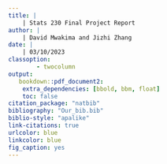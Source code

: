 ```yaml
---
title: |
    | Stats 230 Final Project Report
author: |
    | David Mwakima and Jizhi Zhang
date: |
    | 03/10/2023
classoption:
        - twocolumn
output: 
   bookdown::pdf_document2:
    extra_dependencies: [bbold, bbm, float]
    toc: false
citation_package: "natbib"
bibliography: "Our_bib.bib"
biblio-style: "apalike"
link-citations: true
urlcolor: blue
linkcolor: blue
fig_caption: yes
---
```


